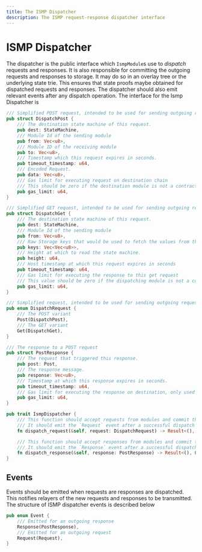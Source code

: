 ```yaml
---
title: The ISMP Dispatcher
description: The ISMP request-response dispatcher interface
---
```


# ISMP Dispatcher

The dispatcher is the public interface which `IsmpModule`s use to *dispatch* requests and responses. It is also responsible for committing the outgoing requests and responses to storage. It may do so in an overlay tree or the underlying state trie. This ensures that state proofs maybe obtained for dispatched requests and responses. The dispatcher should also emit relevant events after any dispatch operation. The interface for the Ismp Dispatcher is

```rust
/// Simplified POST request, intended to be used for sending outgoing requests
pub struct DispatchPost {
    /// The destination state machine of this request.
    pub dest: StateMachine,
    /// Module Id of the sending module
    pub from: Vec<u8>,
    /// Module ID of the receiving module
    pub to: Vec<u8>,
    /// Timestamp which this request expires in seconds.
    pub timeout_timestamp: u64,
    /// Encoded Request.
    pub data: Vec<u8>,
    /// Gas limit for executing request on destination chain
    /// This should be zero if the destination module is not a contract
    pub gas_limit: u64,
}

/// Simplified GET request, intended to be used for sending outgoing requests
pub struct DispatchGet {
    /// The destination state machine of this request.
    pub dest: StateMachine,
    /// Module Id of the sending module
    pub from: Vec<u8>,
    /// Raw Storage keys that would be used to fetch the values from the counterparty
    pub keys: Vec<Vec<u8>>,
    /// Height at which to read the state machine.
    pub height: u64,
    /// Host timestamp at which this request expires in seconds
    pub timeout_timestamp: u64,
    /// Gas limit for executing the response to this get request
    /// This value should be zero if the dispatching module is not a contract
    pub gas_limit: u64,
}

/// Simplified request, intended to be used for sending outgoing requests
pub enum DispatchRequest {
    /// The POST variant
    Post(DispatchPost),
    /// The GET variant
    Get(DispatchGet),
}

/// The response to a POST request
pub struct PostResponse {
    /// The request that triggered this response.
    pub post: Post,
    /// The response message.
    pub response: Vec<u8>,
    /// Timestamp at which this response expires in seconds.
    pub timeout_timestamp: u64,
    /// Gas limit for executing the response on destination, only used for solidity modules.
    pub gas_limit: u64,
}

pub trait IsmpDispatcher {
    /// This function should accept requests from modules and commit them to the state
    /// It should emit the `Request` event after a successful dispatch
    fn dispatch_request(&self, request: DispatchRequest) -> Result<(), Error>;

    /// This function should accept responses from modules and commit them to the state
    /// It should emit the `Response` event after a successful dispatch
    fn dispatch_response(&self, response: PostResponse) -> Result<(), Error>;
}
```

## Events

Events should be emitted when requests are responses are dispatched. This notifies relayers of the new requests and responses to be transmitted.
The structure of ISMP dispatcher events is described below

```rust
pub enum Event {
    /// Emitted for an outgoing response
    Response(PostResponse),
    /// Emitted for an outgoing request
    Request(Request),
}
```